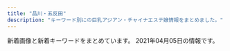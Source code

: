 ```yaml
---
title: "品川・五反田"
description: "キーワード別にの巨乳アジアン・チャイナエステ嬢情報をまとめました。"
---
```


新着画像と新着キーワードをまとめています。
2021年04月05日の情報です。

<DmmAffiliateIns />
<KeywordTable
  shops={
    [
    {
        "station": "JR\u4e94\u53cd\u7530\u99c5\u897f\u53e3",
        "keywords": {},
        "url": "https://tsukiwa.info/",
        "img_links": [
            "https://tsukiwa.info/img/staff/75307587-4A46-4F15-A25F-82452D8FC90A.jpeg",
            "https://tsukiwa.info/img/news1.png",
            "https://tsukiwa.info/img/bar_gallery.png",
            "https://tsukiwa.info/img/staff/sara244.jpg",
            "https://tsukiwa.info/img/staff/yuri001.jpg",
            "https://tsukiwa.info/img/news3.png",
            "https://tsukiwa.info/img/staff/mimi20202.jpg",
            "https://tsukiwa.info/img/staff/mimi202012.jpg",
            "https://tsukiwa.info/img/staff/mimi01.jpg",
            "https://tsukiwa.info/img/bar_staff.png",
            "https://tsukiwa.info/img/staff/ruru1.jpg",
            "https://tsukiwa.info/img/top_map.jpg",
            "https://tsukiwa.info/img/akusesu-top0.jpg",
            "https://tsukiwa.info/img/staff/yuna01.jpg",
            "https://tsukiwa.info/img/event/20210128.png",
            "https://tsukiwa.info/img/staff/sara241.jpg",
            "https://tsukiwa.info/img/staff/rumi02.jpg",
            "https://tsukiwa.info/img/staff/sara243.jpg",
            "https://tsukiwa.info/img/staff/rumi04.jpg",
            "https://tsukiwa.info/img/event/camp03.jpg",
            "https://www.a-side.com/ad/koko/include/banner/koko_200x40.png",
            "https://tsukiwa.info/img/staff/1B18DB0C-4C76-4A8F-972F-C1207E0FEBD1.jpeg",
            "https://tsukiwa.info/img/staff_top/20201219_2.jpg",
            "https://tsukiwa.info/img/staff/koko3.jpg",
            "https://tsukiwa.info/img/staff/5B1348C8-81C8-4A36-8AF4-201F525E98EC.jpeg",
            "https://tsukiwa.info/img/staff/no_image.jpg",
            "https://tsukiwa.info/img/staff_top/20201219_1.jpg",
            "https://tsukiwa.info/img/staff/sara242.jpg",
            "https://tsukiwa.info/img/staff/aya2101.jpg",
            "https://tsukiwa.info/img/bar_profile.png",
            "https://tsukiwa.info/img/pickupGirl.png"
        ],
        "name": "\u6708\u306e\u548c"
    },
    {
        "station": "JR\u4e94\u53cd\u7530\u99c5\u897f\u53e3",
        "url": "http://www.es-yuduki.com/",
        "keywords": {
            "C": 13
        },
        "name": "\u30de\u30c3\u30b5\u30fc\u30b8\u306e\u5915\u6708",
        "img_links": [
            "http://www.es-yuduki.com/css/nav/change-004.jpg",
            "http://www.es-yuduki.com/css/head.jpg",
            "http://www.es-yuduki.com/css/nav/change-001.jpg",
            "http://www.es-yuduki.com/css/progress07.jpg",
            "http://www.es-yuduki.com/css/nav/nav-001.jpg",
            "http://www.es-yuduki.com/css/progress06.jpg",
            "http://www.es-yuduki.com/css/progress02.jpg",
            "http://www.es-yuduki.com/css/coupon003.jpg",
            "http://www.es-yuduki.com/css/main-top05.png",
            "http://www.es-yuduki.com/css/nav/change-002.jpg",
            "http://www.es-yuduki.com/css/progress08.jpg",
            "http://www.es-yuduki.com/css/nav/nav-006.jpg",
            "http://www.es-yuduki.com/css/nav/nav-0003.jpg",
            "http://www.es-yuduki.com/css/progress03.jpg",
            "http://www.es-yuduki.com/css/staff01-b.jpg",
            "http://www.es-yuduki.com/css/kanban.jpg",
            "http://www.es-yuduki.com/css/nav/change-007.jpg",
            "http://www.es-yuduki.com/css/staff03-b.jpg",
            "http://www.es-yuduki.com/css/progress04.jpg",
            "http://www.es-yuduki.com/css/nav/nav-007.jpg",
            "http://www.es-yuduki.com/css/staff01.jpg",
            "http://www.es-yuduki.com/css/nav/nav-002.jpg",
            "http://www.es-yuduki.com/css/nav/nav-005.jpg",
            "http://www.es-yuduki.com/css/nav/change-006.jpg",
            "http://www.es-yuduki.com/css/nav/nav-004.jpg",
            "http://www.es-yuduki.com/css/staff02.jpg",
            "http://www.es-yuduki.com/css/nav/change-005.jpg",
            "http://www.es-yuduki.com/css/staff00.jpg",
            "http://www.es-yuduki.com/css/staff03.jpg",
            "http://www.es-yuduki.com/css/progress05.jpg",
            "http://www.es-yuduki.com/css/nav/change-0003.jpg",
            "http://www.es-yuduki.com/css/staff02-b.jpg",
            "http://www.es-yuduki.com/css/progress01.jpg"
        ]
    },
    {
        "station": "JR\u4e94\u53cd\u7530\u99c5\u897f\u53e3",
        "name": "\u4e94\u53cd\u7530\u30e1\u30c7\u30a3\u30ab\u30eb\u30a8\u30f3",
        "url": "http://gotanda.pepper.jp/",
        "keywords": {},
        "img_links": [
            "http://gotanda.pepper.jp/m02272.jpg",
            "http://gotanda.pepper.jp/1-01.png",
            "http://gotanda.pepper.jp/gotanda001.jpg",
            "http://gotanda.pepper.jp/m049.png",
            "http://gotanda.pepper.jp/m173.jpg",
            "http://gotanda.pepper.jp/m048.png",
            "http://gotanda.pepper.jp/20151109231038834554.jpg"
        ]
    },
    {
        "name": "\u5eb7\u7984",
        "url": "http://www.kouroku-este.com/",
        "keywords": {
            "C": 15
        },
        "station": "JR\u54c1\u5ddd\u99c5\u9ad8\u8f2a\u53e3",
        "img_links": [
            "http://www.kouroku-este.com/img/staff/ggg/ggg1.jpg",
            "http://www.kouroku-este.com/img/staff/aaa/aaa2.jpg",
            "http://www.kouroku-este.com/img/system/service02.jpg",
            "http://www.kouroku-este.com/img/staff/bbb/bbb1.jpg",
            "http://www.kouroku-este.com/img/staff/eee/s-eee1.jpg",
            "http://www.kouroku-este.com/img/menu/info_r.jpg",
            "http://www.kouroku-este.com/img/staff/fff/s-fff1.jpg",
            "http://www.kouroku-este.com/img/staff/aaa/aaa1.jpg",
            "http://www.kouroku-este.com/img/staff/eee/s-eee2.jpg",
            "http://www.kouroku-este.com/img/staff/ccc/ccc1.jpg",
            "http://www.kouroku-este.com/img/staff/ccc/ccc2.jpg",
            "http://www.kouroku-este.com/img/top/listmark1.png",
            "http://www.kouroku-este.com/img/staff/fff/s-fff2.jpg",
            "http://www.kouroku-este.com/img/system/service01.jpg"
        ]
    },
    {
        "station": "JR\u4e94\u53cd\u7530\u99c5\u897f\u53e3",
        "url": "http://hi-msg.com/tonpoh/",
        "keywords": {},
        "name": "\u30c8\u30f3\u30dd\u30fc",
        "img_links": [
            "http://hi-msg.com/tonpoh/images/s9.png",
            "http://hi-msg.com/tonpoh/images/p-4.jpg",
            "http://hi-msg.com/tonpoh/images/p-14.jpg",
            "http://hi-msg.com/tonpoh/images/s6.png",
            "http://hi-msg.com/tonpoh/images/p-9.jpg",
            "http://hi-msg.com/tonpoh/images/line.png",
            "http://hi-msg.com/tonpoh/images/tit-staff.png",
            "http://hi-msg.com/tonpoh/images/fla-1.png",
            "http://hi-msg.com/tonpoh/images/no.png",
            "http://hi-msg.com/tonpoh/images/p-1.jpg",
            "http://hi-msg.com/tonpoh/images/s5.png",
            "http://hi-msg.com/tonpoh/images/p-11-1.jpg",
            "http://hi-msg.com/tonpoh/images/p-2.jpg",
            "http://hi-msg.com/tonpoh/images/p-12.jpg",
            "http://hi-msg.com/tonpoh/images/p-10.jpg",
            "http://hi-msg.com/tonpoh/images/s4.jpg",
            "http://hi-msg.com/tonpoh/images/s1.png",
            "http://hi-msg.com/tonpoh/images/p-6.jpg",
            "http://hi-msg.com/tonpoh/images/p-8.jpg",
            "http://hi-msg.com/tonpoh/images/p-7.jpg",
            "http://hi-msg.com/tonpoh/images/p-13.jpg",
            "http://hi-msg.com/tonpoh/images/tit-sys.png",
            "http://hi-msg.com/tonpoh/images/l.png",
            "http://hi-msg.com/tonpoh/images/botton.png",
            "http://hi-msg.com/tonpoh/images/p-9-1.jpg",
            "http://hi-msg.com/tonpoh/images/p-10-1.jpg",
            "http://hi-msg.com/tonpoh/images/ll.png",
            "http://hi-msg.com/tonpoh/images/p-5.jpg",
            "http://hi-msg.com/tonpoh/images/p-8-1.jpg",
            "http://hi-msg.com/tonpoh/images/p-6-1.jpg",
            "http://hi-msg.com/tonpoh/images/p-0.jpg",
            "http://hi-msg.com/tonpoh/images/p-12-1.jpg",
            "http://hi-msg.com/tonpoh/images/p-13-1.jpg",
            "http://hi-msg.com/tonpoh/images/fla.png",
            "http://hi-msg.com/tonpoh/images/s8.png",
            "http://hi-msg.com/tonpoh/images/fla-3.png",
            "http://hi-msg.com/tonpoh/images/p-14-1.jpg",
            "http://hi-msg.com/tonpoh/images/p-11.jpg",
            "http://hi-msg.com/tonpoh/images/p-7-1.jpg"
        ]
    },
    {
        "station": "\u6238\u8d8a\u9280\u5ea7\u99c5",
        "keywords": {},
        "url": "http://lacure.link/",
        "name": "\u30e9\u30ad\u30e5\u30a2",
        "img_links": [
            "http://lacure.link/images/r5.jpg",
            "http://lacure.link/images/r3.jpg",
            "http://lacure.link/images/s1.jpg",
            "http://lacure.link/images/gb01.png",
            "http://lacure.link/images/g1.jpg",
            "http://lacure.link/images/top2.jpg",
            "http://lacure.link/images/left3.png",
            "http://lacure.link/images/asali.jpg",
            "http://lacure.link/images/news.png",
            "http://lacure.link/images/g3.jpg",
            "http://lacure.link/images/r2.jpg",
            "http://lacure.link/images/kiki.jpg",
            "http://lacure.link/images/sayuri.jpg",
            "http://lacure.link/images/g0.jpg",
            "http://lacure.link/images/r1.jpg",
            "http://lacure.link/images/g2.jpg",
            "http://lacure.link/images/g6.jpg",
            "http://lacure.link/images/kol.jpg",
            "http://lacure.link/images/yuki.jpg",
            "http://lacure.link/images/zi.png",
            "http://lacure.link/images/g5.jpg",
            "http://lacure.link/images/face.png",
            "http://lacure.link/images/s_staff.png",
            "http://lacure.link/images/r4.jpg",
            "http://lacure.link/images/r6.jpg"
        ]
    },
    {
        "url": "http://www.relax-cs.com/",
        "img_links": [
            "http://www.relax-cs.com/ncss/nav/nav-005.jpg",
            "http://www.relax-cs.com/ncss/staff01.jpg",
            "http://www.relax-cs.com/ncss/nav/nav-004.jpg",
            "http://www.relax-cs.com/ncss/nav/nav-002.jpg",
            "http://www.relax-cs.com/ncss/nav/nav-001.jpg",
            "http://www.relax-cs.com/ncss/staff02.jpg",
            "http://www.relax-cs.com/ncss/top03.jpg",
            "http://www.relax-cs.com/ncss/staff0401.jpg",
            "http://www.relax-cs.com/ncss/nav/nav-006.jpg",
            "http://www.relax-cs.com/ncss/top001.jpg",
            "http://www.relax-cs.com/ncss/nav/nav-003.jpg",
            "http://www.relax-cs.com/ncss/top02-left.jpg",
            "http://www.relax-cs.com/ncss/tel.png"
        ],
        "station": "JR\u4e94\u53cd\u7530\u99c5\u897f\u53e3",
        "keywords": {},
        "name": "\u30ea\u30e9\u30af\u30bc\u30fc\u30b7\u30e7\u30f3\u862d"
    },
    {
        "keywords": {
            "C": 8
        },
        "url": "http://www.kenkou-house.info/",
        "name": "\u3072\u307e\u308f\u308a",
        "img_links": [
            "http://www.kenkou-house.info/img/Himawari_200_40.png",
            "http://www.kenkou-house.info/img/s15.jpg",
            "http://www.kenkou-house.info/img/s17.jpg",
            "http://www.kenkou-house.info/img/bottmo-left.png",
            "http://www.kenkou-house.info/img/Himawari_160_45.png",
            "http://www.kenkou-house.info/img/s22.jpg",
            "http://www.kenkou-house.info/img/s7.jpg",
            "http://www.kenkou-house.info/img/s16.jpg",
            "http://www.kenkou-house.info/img/head.png",
            "http://www.kenkou-house.info/img/m5.png",
            "http://www.kenkou-house.info/img/m7.png",
            "http://www.kenkou-house.info/img/s13.jpg",
            "http://www.kenkou-house.info/img/s21.jpg",
            "http://www.kenkou-house.info/img/m2.png",
            "http://www.kenkou-house.info/img/m6.png",
            "http://www.kenkou-house.info/img/s61.jpg",
            "http://www.kenkou-house.info/img/s1.jpg",
            "http://www.kenkou-house.info/img/Himawari_468_60.png",
            "http://www.kenkou-house.info/img/body-.png",
            "http://www.kenkou-house.info/img/s14.jpg",
            "http://www.kenkou-house.info/img/s4.jpg",
            "http://www.kenkou-house.info/img/m8.png",
            "http://www.kenkou-house.info/img/m4.png",
            "http://www.kenkou-house.info/img/s.png",
            "http://www.kenkou-house.info/img/s12.jpg",
            "http://www.kenkou-house.info/img/s20.jpg",
            "http://www.kenkou-house.info/img/s11.jpg",
            "http://www.kenkou-house.info/img/play.png",
            "http://www.kenkou-house.info/img/door.png",
            "http://www.kenkou-house.info/img/s91.jpg",
            "http://www.kenkou-house.info/img/m1.png",
            "http://www.kenkou-house.info/img/Himawari_88_31.png",
            "http://www.kenkou-house.info/img/m3.png",
            "http://www.kenkou-house.info/img/s33.jpg",
            "http://www.kenkou-house.info/img/bottmo-ritght.png"
        ],
        "station": "JR\u4e94\u53cd\u7530\u99c5\u6771\u53e3"
    },
    {
        "keywords": {
            "86": 2,
            "88": 2,
            "85": 2,
            "E": 8,
            "87": 4
        },
        "name": "\u7f8e\u4f36",
        "url": "http://es-mirei.com/",
        "station": "JR\u4e94\u53cd\u7530\u99c5\u897f\u53e3",
        "img_links": [
            "http://es-mirei.com/staffPhoto/s20170911152114.jpg",
            "http://es-mirei.com/staffPhoto/b20170728165536.jpg",
            "http://es-mirei.com/staffPhoto/b20170911152129.jpg",
            "http://es-mirei.com/images/store/03.jpg",
            "http://es-mirei.com/staffPhoto/b20170728165256.jpg",
            "http://es-mirei.com/images/store/02.jpg",
            "http://es-mirei.com/staffPhoto/b20170728165302.jpg",
            "http://es-mirei.com/staffPhoto/b20180613122502.jpg",
            "http://es-mirei.com/images/s3Slider1Images/02.jpg",
            "http://es-mirei.com/staffPhoto/b20180209180323.jpg",
            "http://es-mirei.com/images/s3Slider1Images/03.jpg",
            "http://es-mirei.com/images/returnStaffBtn.png",
            "http://es-mirei.com/images/store/01.jpg",
            "http://es-mirei.com/staffPhoto/s20180209180323.jpg",
            "http://es-mirei.com/staffPhoto/s20170911152129.jpg",
            "http://es-mirei.com/staffPhoto/s20180613122502.jpg",
            "http://es-mirei.com/images/store/04.jpg",
            "http://es-mirei.com/staffPhoto/b20170911152114.jpg",
            "http://es-mirei.com/staffPhoto/s20170728165536.jpg",
            "http://es-mirei.com/images/noImg.jpg",
            "http://es-mirei.com/images/store/06.jpg",
            "http://es-mirei.com/staffPhoto/b20170908125528.jpg",
            "http://es-mirei.com/images/store/05.jpg",
            "http://es-mirei.com/staffPhoto/s20170908125528.jpg",
            "http://es-mirei.com/staffPhoto/s20170728165256.jpg",
            "http://es-mirei.com/staffPhoto/s20170728165302.jpg",
            "http://es-mirei.com/images/s3Slider1Images/01.jpg"
        ]
    },
    {
        "img_links": [],
        "keywords": {},
        "name": "\u7652\u3057\u30cf\u30a6\u30b9",
        "station": "JR\u4e94\u53cd\u7530\u99c5\u897f\u53e3",
        "url": "https://i-house.aoaoeo.com/"
    },
    {
        "station": "JR\u4e94\u53cd\u7530\u99c5",
        "name": "\u82b1\u8863",
        "keywords": {},
        "url": "http://hanagoromo.work/",
        "img_links": [
            "http://hanagoromo.work/2.jpg",
            "http://hanagoromo.work/interior_t.jpg",
            "http://hanagoromo.work/eri.jpg",
            "http://hanagoromo.work/int2.jpg",
            "http://hanagoromo.work/miko.jpg",
            "http://hanagoromo.work/6.jpg",
            "http://hanagoromo.work/nana2.jpg",
            "http://hanagoromo.work/mio2.jpg",
            "http://hanagoromo.work/tina.jpg",
            "http://hanagoromo.work/yumi.jpg",
            "http://hanagoromo.work/miyuki.jpg",
            "http://hanagoromo.work/yuna2.jpg",
            "http://hanagoromo.work/yuyu.jpg",
            "http://hanagoromo.work/yumi1.jpg",
            "http://hanagoromo.work/head.jpg",
            "http://hanagoromo.work/hitomi.jpg",
            "http://hanagoromo.work/rina2.jpeg",
            "http://hanagoromo.work/sayaka.jpg",
            "http://hanagoromo.work/hitomi2.jpg",
            "http://hanagoromo.work/nana1.jpg",
            "http://hanagoromo.work/ai3.jpg",
            "http://hanagoromo.work/rie1.jpg",
            "http://hanagoromo.work/yuki.jpg",
            "http://hanagoromo.work/b1.jpg",
            "http://hanagoromo.work/ta.png",
            "http://hanagoromo.work/b3.jpg",
            "http://hanagoromo.work/ai2.jpg",
            "http://hanagoromo.work/main_top.jpg",
            "http://hanagoromo.work/staff_t.jpg",
            "http://hanagoromo.work/rina1.jpeg",
            "http://hanagoromo.work/nana.jpg",
            "http://hanagoromo.work/1.jpg",
            "http://hanagoromo.work/yuna1.jpg",
            "http://hanagoromo.work/mens-esthe1.png",
            "http://hanagoromo.work/mio1.jpg",
            "http://hanagoromo.work/mio.jpg",
            "http://hanagoromo.work/4.jpg",
            "http://hanagoromo.work/112.jpg",
            "http://hanagoromo.work/interior1.jpg",
            "http://hanagoromo.work/sys.jpg",
            "http://hanagoromo.work/b2.jpg",
            "http://hanagoromo.work/miyuki1.jpg",
            "http://hanagoromo.work/hitomi1.jpg",
            "http://hanagoromo.work/tina2.jpg",
            "http://hanagoromo.work/s1.png",
            "http://hanagoromo.work/3.jpg"
        ]
    },
    {
        "keywords": {},
        "img_links": [
            "http://p-fly.work/images/line.png",
            "http://p-fly.work/images/10.jpg",
            "http://p-fly.work/images/head.png",
            "http://p-fly.work/staff/mai.jpg",
            "http://p-fly.work/images/sys1.jpg",
            "http://p-fly.work/img/koko1.jpg",
            "http://p-fly.work/staff/yuki.jpg",
            "http://p-fly.work/images/sys2.jpg",
            "http://p-fly.work/images/7.jpg",
            "http://p-fly.work/images/1.jpg",
            "http://p-fly.work/images/b3.jpg",
            "http://p-fly.work/images/ac1.jpg",
            "http://p-fly.work/staff/yuyu.jpg",
            "http://p-fly.work/images/b1.jpg",
            "http://p-fly.work/staff/koko.jpg",
            "http://p-fly.work/images/b2.jpg",
            "http://p-fly.work/images/int1.jpg",
            "http://p-fly.work/images/news.jpg",
            "http://p-fly.work/img/yuyu1.jpg",
            "http://p-fly.work/img/sara1.jpg",
            "http://p-fly.work/images/int2.png",
            "http://p-fly.work/images/tr.jpg",
            "http://p-fly.work/images/staff_t.png",
            "http://p-fly.work/images/12.jpg",
            "http://p-fly.work/images/sys3.jpg",
            "http://p-fly.work/images/mobile.jpg",
            "http://p-fly.work/images/sys4.png",
            "http://p-fly.work/img/mai1.jpg",
            "http://p-fly.work/images/interior_t.png",
            "http://p-fly.work/staff/sara.jpg"
        ],
        "url": "http://p-fly.work/",
        "station": "JR\u4e94\u53cd\u7530\u99c5\u897f\u53e3",
        "name": "\u7d2b\u306e\u8776"
    },
    {
        "url": "http://www.relax-fuyou.info/",
        "name": "\u8299\u84c9\uff5e\u30d5\u30e8\u30a6\uff5e",
        "station": "JR\u4e94\u53cd\u7530\u99c5\u6771\u53e3",
        "img_links": [
            "http://www.relax-fuyou.info/img/st72.jpg",
            "http://www.relax-fuyou.info/img/sta1.jpg",
            "http://www.relax-fuyou.info/img/st1.jpg",
            "http://www.relax-fuyou.info/img/sta20.jpg",
            "http://www.relax-fuyou.info/img/st8.jpg",
            "http://www.relax-fuyou.info/i/img/st11.jpg",
            "http://www.relax-fuyou.info/i/img/st9.jpg",
            "http://www.relax-fuyou.info/img/sta18.jpg",
            "http://www.relax-fuyou.info/i/img/st17.jpg",
            "http://www.relax-fuyou.info/i/img/st110.jpg",
            "http://www.relax-fuyou.info/img/st42.jpg",
            "http://www.relax-fuyou.info/img/sta19.jpg",
            "http://www.relax-fuyou.info/img/st110.jpg",
            "http://www.relax-fuyou.info/img/st11.jpg",
            "http://www.relax-fuyou.info/img/st150.jpg",
            "http://www.relax-fuyou.info/img/st181.jpg",
            "http://www.relax-fuyou.info/img/sta8.jpg",
            "http://www.relax-fuyou.info/img/sta16.jpg",
            "http://www.relax-fuyou.info/img/st171.jpg",
            "http://www.relax-fuyou.info/i/img/st140.jpg",
            "http://www.relax-fuyou.info/i/img/st191.jpg",
            "http://www.relax-fuyou.info/i/img/st8.jpg",
            "http://www.relax-fuyou.info/img/st201.jpg",
            "http://www.relax-fuyou.info/i/img/st42.jpg",
            "http://www.relax-fuyou.info/img/sta15.jpg",
            "http://www.relax-fuyou.info/i/img/r1.jpg",
            "http://www.relax-fuyou.info/img/st41.jpg",
            "http://www.relax-fuyou.info/img/st10.jpg",
            "http://www.relax-fuyou.info/i/img/st181.jpg",
            "http://www.relax-fuyou.info/img/st71.jpg",
            "http://www.relax-fuyou.info/i/img/st10.jpg",
            "http://www.relax-fuyou.info/img/sta5.jpg",
            "http://www.relax-fuyou.info/img/st17.jpg",
            "http://www.relax-fuyou.info/img/sta17.jpg",
            "http://www.relax-fuyou.info/img/st160.jpg",
            "http://www.relax-fuyou.info/img/st5.jpg",
            "http://www.relax-fuyou.info/i/img/top.jpg",
            "http://www.relax-fuyou.info/img/st161.jpg",
            "http://www.relax-fuyou.info/img/r9.jpg",
            "http://www.relax-fuyou.info/i/img/r3.jpg",
            "http://www.relax-fuyou.info/i/img/st5.jpg",
            "http://www.relax-fuyou.info/i/img/sta20.jpg",
            "http://www.relax-fuyou.info/img/st140.jpg",
            "http://www.relax-fuyou.info/img/st141.jpg",
            "http://www.relax-fuyou.info/img/top.jpg",
            "http://www.relax-fuyou.info/img/st7.jpg",
            "http://www.relax-fuyou.info/i/img/st160.jpg",
            "http://www.relax-fuyou.info/img/st191.jpg",
            "http://www.relax-fuyou.info/i/img/r2.jpg",
            "http://www.relax-fuyou.info/i/img/st201.jpg"
        ],
        "keywords": {
            "C": 3,
            "G": 1,
            "E": 5,
            "84": 5,
            "86": 2,
            "87": 2,
            "88": 3,
            "90": 2,
            "D": 5
        }
    },
    {
        "name": "\u30d5\u30ed\u30fc\u30e9",
        "keywords": {},
        "station": "JR\u54c1\u5ddd\u99c5\u9ad8\u8f2a\u53e3",
        "img_links": [],
        "url": "http://f-aroma.info/"
    }
]
}
/>
<DmmAffiliateScript />
